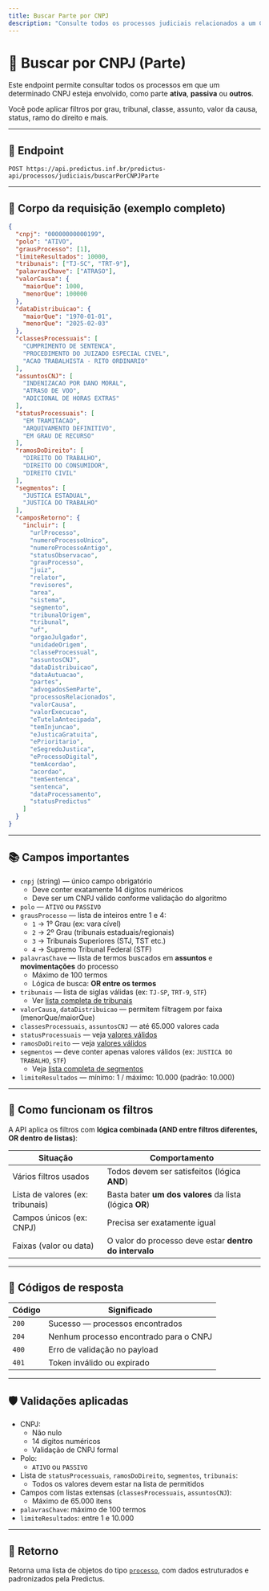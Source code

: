 ```yaml
---
title: Buscar Parte por CNPJ
description: "Consulte todos os processos judiciais relacionados a um CNPJ."
---
```


# 🔎 Buscar por CNPJ (Parte)

Este endpoint permite consultar todos os processos em que um determinado CNPJ esteja envolvido, como parte **ativa**, **passiva** ou **outros**.

Você pode aplicar filtros por grau, tribunal, classe, assunto, valor da causa, status, ramo do direito e mais.

---

## 🔗 Endpoint

```
POST https://api.predictus.inf.br/predictus-api/processos/judiciais/buscarPorCNPJParte
```

---

## 🧾 Corpo da requisição (exemplo completo)

```json
{
  "cnpj": "00000000000199",
  "polo": "ATIVO",
  "grausProcesso": [1],
  "limiteResultados": 10000,
  "tribunais": ["TJ-SC", "TRT-9"],
  "palavrasChave": ["ATRASO"],
  "valorCausa": {
    "maiorQue": 1000,
    "menorQue": 100000
  },
  "dataDistribuicao": {
    "maiorQue": "1970-01-01",
    "menorQue": "2025-02-03"
  },
  "classesProcessuais": [
    "CUMPRIMENTO DE SENTENCA",
    "PROCEDIMENTO DO JUIZADO ESPECIAL CIVEL",
    "ACAO TRABALHISTA - RITO ORDINARIO"
  ],
  "assuntosCNJ": [
    "INDENIZACAO POR DANO MORAL",
    "ATRASO DE VOO",
    "ADICIONAL DE HORAS EXTRAS"
  ],
  "statusProcessuais": [
    "EM TRAMITACAO",
    "ARQUIVAMENTO DEFINITIVO",
    "EM GRAU DE RECURSO"
  ],
  "ramosDoDireito": [
    "DIREITO DO TRABALHO",
    "DIREITO DO CONSUMIDOR",
    "DIREITO CIVIL"
  ],
  "segmentos": [
    "JUSTICA ESTADUAL",
    "JUSTICA DO TRABALHO"
  ],
  "camposRetorno": {
    "incluir": [
      "urlProcesso",
      "numeroProcessoUnico",
      "numeroProcessoAntigo",
      "statusObservacao",
      "grauProcesso",
      "juiz",
      "relator",
      "revisores",
      "area",
      "sistema",
      "segmento",
      "tribunalOrigem",
      "tribunal",
      "uf",
      "orgaoJulgador",
      "unidadeOrigem",
      "classeProcessual",
      "assuntosCNJ",
      "dataDistribuicao",
      "dataAutuacao",
      "partes",
      "advogadosSemParte",
      "processosRelacionados",
      "valorCausa",
      "valorExecucao",
      "eTutelaAntecipada",
      "temInjuncao",
      "eJusticaGratuita",
      "ePrioritario",
      "eSegredoJustica",
      "eProcessoDigital",
      "temAcordao",
      "acordao",
      "temSentenca",
      "sentenca",
      "dataProcessamento",
      "statusPredictus"
    ]
  }
}
```

---

## 📚 Campos importantes

- `cnpj` (string) — único campo obrigatório  
  - Deve conter exatamente 14 dígitos numéricos  
  - Deve ser um CNPJ válido conforme validação do algoritmo
- `polo` — `ATIVO` ou `PASSIVO`
- `grausProcesso` — lista de inteiros entre 1 e 4:  
  - `1` → 1º Grau (ex: vara cível)  
  - `2` → 2º Grau (tribunais estaduais/regionais)  
  - `3` → Tribunais Superiores (STJ, TST etc.)  
  - `4` → Supremo Tribunal Federal (STF)
- `palavrasChave` — lista de termos buscados em **assuntos** e **movimentações** do processo  
  - Máximo de 100 termos  
  - Lógica de busca: **OR entre os termos**
- `tribunais` — lista de siglas válidas (ex: `TJ-SP`, `TRT-9`, `STF`)  
  - Ver [lista completa de tribunais](../../referencias/tribunais)
- `valorCausa`, `dataDistribuicao` — permitem filtragem por faixa (menorQue/maiorQue)
- `classesProcessuais`, `assuntosCNJ` — até 65.000 valores cada  
- `statusProcessuais` — veja [valores válidos](../../referencias/status-processuais)
- `ramosDoDireito` — veja [valores válidos](../../referencias/ramos-direito)
- `segmentos` — deve conter apenas valores válidos (ex: `JUSTICA DO TRABALHO`, `STF`)  
  - Veja [lista completa de segmentos](../../referencias/segmentos)
- `limiteResultados` — mínimo: 1 / máximo: 10.000 (padrão: 10.000)

---

## 📌 Como funcionam os filtros

A API aplica os filtros com **lógica combinada (AND entre filtros diferentes, OR dentro de listas)**:

| Situação                         | Comportamento                                             |
|----------------------------------|------------------------------------------------------------|
| Vários filtros usados            | Todos devem ser satisfeitos (lógica **AND**)              |
| Lista de valores (ex: tribunais) | Basta bater **um dos valores** da lista (lógica **OR**)   |
| Campos únicos (ex: CNPJ)          | Precisa ser exatamente igual                              |
| Faixas (valor ou data)           | O valor do processo deve estar **dentro do intervalo**    |

---

## 🧾 Códigos de resposta

| Código | Significado                             |
|--------|------------------------------------------|
| `200`  | Sucesso — processos encontrados          |
| `204`  | Nenhum processo encontrado para o CNPJ    |
| `400`  | Erro de validação no payload             |
| `401`  | Token inválido ou expirado               |

---

## 🛡️ Validações aplicadas

- CNPJ:
  - Não nulo
  - 14 dígitos numéricos
  - Validação de CNPJ formal
- Polo:
  - `ATIVO` ou `PASSIVO`
- Lista de `statusProcessuais`, `ramosDoDireito`, `segmentos`, `tribunais`:
  - Todos os valores devem estar na lista de permitidos
- Campos com listas extensas (`classesProcessuais`, `assuntosCNJ`):
  - Máximo de 65.000 itens
- `palavrasChave`: máximo de 100 termos
- `limiteResultados`: entre 1 e 10.000

---

## 🧾 Retorno

Retorna uma lista de objetos do tipo [`processo`](./estrutura-dados), com dados estruturados e padronizados pela Predictus.
